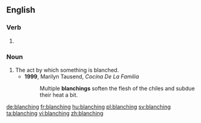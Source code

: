 ==English==

===Verb===
{{head|en}}

# {{present participle of|blanch|lang=en}}

===Noun===
{{en-noun}}

# The act by which something is blanched.
#* '''1999''', Marilyn Tausend, ''Cocina De La Familia''
#*: Multiple '''blanchings''' soften the flesh of the chiles and subdue their heat a bit.

[[de:blanching]]
[[fr:blanching]]
[[hu:blanching]]
[[pl:blanching]]
[[sv:blanching]]
[[ta:blanching]]
[[vi:blanching]]
[[zh:blanching]]